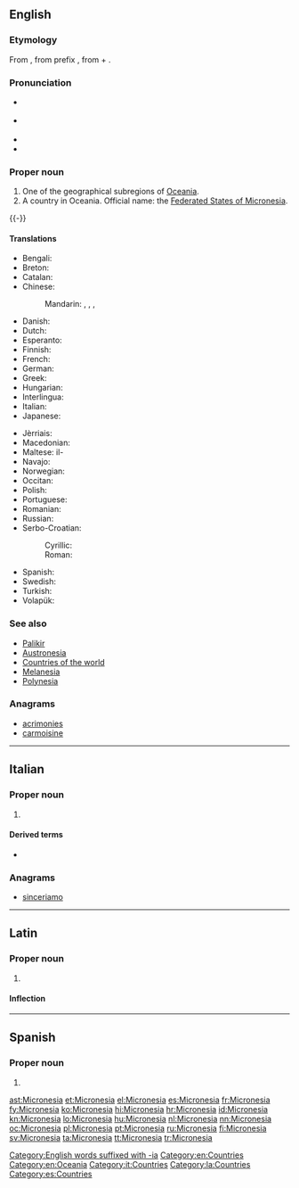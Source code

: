 ==English==

===Etymology===
From {{etyl|grc|en}} {{term|μικρονήσος|tr=Mikronesos||small island|lang=grc}}, from prefix {{term|μικρο-|tr=mikro-||[[micro-]]|lang=grc}}, from {{term|μικρός|tr=mikros||small, mimimum|lang=grc}} + {{term|νήσος|tr=nesos||island|lang=grc}}.

===Pronunciation===
{{wikipedia}}
{{wikipedia|Federated States of Micronesia}}
* {{a|UK}} {{IPA|/ˌmaɪ.kɹəʊˈniː.zi.ə/|/ˌmaɪ.kɹəʊˈniː.ʒə/|/ˌmaɪ.kɹəʊˈniː.ʃə/}}
* {{a|US}} {{IPA|/ˌmaɪ.kɹoʊˈniː.ʒə/|/ˌmaɪ.kɹoʊˈniː.zi.ə/}}
* {{audio|en-us-Micronesia.ogg|Audio (US)}}
* {{rhymes|iːʒə}}

===Proper noun===
{{en-proper noun}}

# One of the geographical subregions of [[Oceania]].
# A country in Oceania. Official name: the [[Federated States of Micronesia]].
{{-}}

====Translations====
{{trans-top|country}}
* Bengali: {{t|bn|মাইক্রোনেশিয়া|tr=ma'ikroneshiya}}
* Breton: {{t|br|Mikronezia}}
* Catalan: {{t|ca|Micronèsia|f}}
* Chinese:
*: Mandarin: {{t|cmn|密克羅尼西亞|sc=Hani}}, {{t+|cmn|密克罗尼西亚|tr=Mìkèluóníxīyà|sc=Hani}}, {{t|cmn|米克羅尼西亞|sc=Hani}}, {{t|cmn|米克罗尼西亚|tr=Mìkèluóníxīyà|sc=Hani}}
* Danish: {{t+|da|Mikronesien}}
* Dutch: {{t+|nl|Micronesia}}
* Esperanto: {{t|eo|Mikronezio}}
* Finnish: {{t+|fi|Mikronesia}}
* French: {{t+|fr|Micronésie}}
* German: {{t+|de|Mikronesien}}
* Greek: {{t+|el|Μικρονησία|f|tr=Mikronisía}}
* Hungarian: {{t+|hu|Mikronézia}}
* Interlingua: {{t|ia|Micronesia}}
* Italian: {{t|it|Micronesia}}
* Japanese: {{t|ja|ミクロネシア|tr=Mikuroneshia}}
{{trans-mid}}
* Jèrriais: {{t|roa-jer|Micronésie|f}}
* Macedonian: {{t|mk|Микронезија|f|tr=Mikronézija}}
* Maltese: il-{{t|mt|Mikronesja}}
* Navajo: {{t|nv|Eʼeʼaahjí Tónteel bikáaʼgi Kéyah Yázhí dah Ndaaʼeełgo Ałhidadiidzooígíí}}
* Norwegian: {{t|no|Mikronesiaføderasjonen}}
* Occitan: {{t+|oc|Micronesia|f}}
* Polish: {{t+|pl|Mikronezja}}
* Portuguese: {{t+|pt|Micronésia}}
* Romanian: {{t|ro|Micronesia|f}}
* Russian: {{t+|ru|Микроне́зия|f|tr=Mikronɛ́zija}}
* Serbo-Croatian:
*: Cyrillic: {{t|sh|Микронезија|f}}
*: Roman: {{t|sh|Mikronezija|f}}
* Spanish: {{t+|es|Micronesia}}
* Swedish: {{t+|sv|Mikronesien}}
* Turkish: {{t+|tr|Mikronezya}}
* Volapük: {{t+|vo|Smala-Seanuäns}}
{{trans-bottom}}

===See also===
* [[Palikir]]
* [[Austronesia]]
* [[Appendix:Countries of the world|Countries of the world]]
* [[Melanesia]]
* [[Polynesia]]

===Anagrams===
* [[acrimonies#English|acrimonies]]
* [[carmoisine#English|carmoisine]]

[[Category:English words suffixed with -ia]]
[[Category:en:Countries]]
[[Category:en:Oceania]]

----

==Italian==
{{wikipedia|lang=it}}

===Proper noun===
{{it-proper noun|g=f}}

# {{l|en|Micronesia}}

====Derived terms====
* {{l/it|micronesiano}}

===Anagrams===
* [[sinceriamo#Italian|sinceriamo]]

[[Category:it:Countries]]

----

==Latin==
{{wikipedia|lang=la}}

===Proper noun===
{{la-proper noun|Micronesia|Micronesiae|Micronesiae|f|first}}

# {{l|en|Micronesia}}

====Inflection====
{{la-decl-1st-loc|num=sg|Micronesi}}

[[Category:la:Countries]]

----

==Spanish==
{{wikipedia|lang=es}}

===Proper noun===
{{es-proper noun|f}}

# {{l|en|Micronesia}}

[[Category:es:Countries]]

[[ast:Micronesia]]
[[et:Micronesia]]
[[el:Micronesia]]
[[es:Micronesia]]
[[fr:Micronesia]]
[[fy:Micronesia]]
[[ko:Micronesia]]
[[hi:Micronesia]]
[[hr:Micronesia]]
[[id:Micronesia]]
[[kn:Micronesia]]
[[lo:Micronesia]]
[[hu:Micronesia]]
[[nl:Micronesia]]
[[nn:Micronesia]]
[[oc:Micronesia]]
[[pl:Micronesia]]
[[pt:Micronesia]]
[[ru:Micronesia]]
[[fi:Micronesia]]
[[sv:Micronesia]]
[[ta:Micronesia]]
[[tt:Micronesia]]
[[tr:Micronesia]]